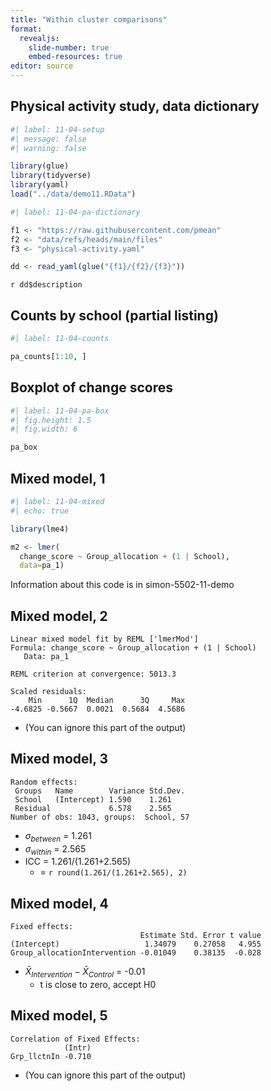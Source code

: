```yaml
---
title: "Within cluster comparisons"
format: 
  revealjs:
    slide-number: true
    embed-resources: true
editor: source
---
```


## Physical activity study, data dictionary

```r
#| label: 11-04-setup
#| message: false
#| warning: false

library(glue)
library(tidyverse)
library(yaml)
load("../data/demo11.RData")
```

```r
#| label: 11-04-pa-dictionary

f1 <- "https://raw.githubusercontent.com/pmean"
f2 <- "data/refs/heads/main/files"
f3 <- "physical-activity.yaml"

dd <- read_yaml(glue("{f1}/{f2}/{f3}"))
```

`r dd$description`

## Counts by school (partial listing)

```r
#| label: 11-04-counts

pa_counts[1:10, ]
```

## Boxplot of change scores

```r
#| label: 11-04-pa-box
#| fig.height: 1.5
#| fig.width: 6

pa_box
```

## Mixed model, 1

```r
#| label: 11-04-mixed
#| echo: true

library(lme4)

m2 <- lmer(
  change_score ~ Group_allocation + (1 | School),
  data=pa_1)
```

::: notes

Information about this code is in simon-5502-11-demo

:::

## Mixed model, 2

```{}
Linear mixed model fit by REML ['lmerMod']
Formula: change_score ~ Group_allocation + (1 | School)
   Data: pa_1

REML criterion at convergence: 5013.3

Scaled residuals: 
    Min      1Q  Median      3Q     Max 
-4.6825 -0.5667  0.0021  0.5684  4.5686 
```

-   (You can ignore this part of the output)

## Mixed model, 3

```{}
Random effects:
 Groups   Name        Variance Std.Dev.
 School   (Intercept) 1.590    1.261   
 Residual             6.578    2.565   
Number of obs: 1043, groups:  School, 57
```

-   $\sigma_{between}$ = 1.261
-   $\sigma_{within}$ = 2.565
-   ICC = 1.261/(1.261+2.565)
    -   = `r round(1.261/(1.261+2.565), 2)`

## Mixed model, 4

```{}
Fixed effects:
                             Estimate Std. Error t value
(Intercept)                   1.34079    0.27058   4.955
Group_allocationIntervention -0.01049    0.38135  -0.028
```

-   $\bar{X}_{Intervention}-\bar{X}_{Control}$ = -0.01
    -   t is close to zero, accept H0

## Mixed model, 5

```{}
Correlation of Fixed Effects:
            (Intr)
Grp_llctnIn -0.710
```

-   (You can ignore this part of the output)



